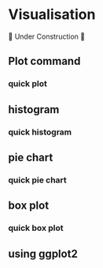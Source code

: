 # Visualisation

🚧 Under Construction 🚧

## Plot command
### quick plot

## histogram
### quick histogram

## pie chart
### quick pie chart

## box plot
### quick box plot

## using ggplot2
